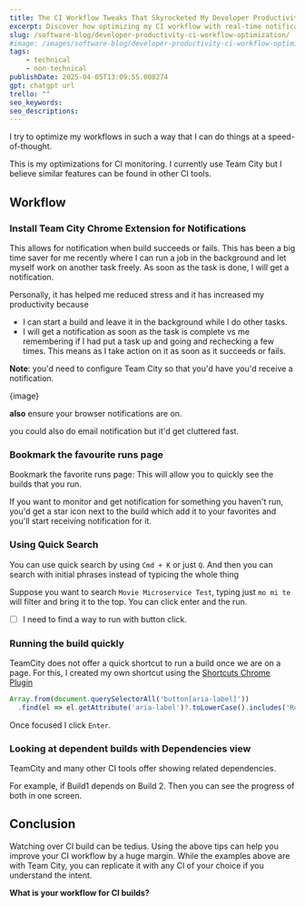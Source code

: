 ```yaml
---
title: The CI Workflow Tweaks That Skyrocketed My Developer Productivity
excerpt: Discover how optimizing my CI workflow with real-time notifications and smart monitoring tools helped me boost productivity and stay in deep developer flow.
slug: /software-blog/developer-productivity-ci-workflow-optimization/
#image: /images/software-blog/developer-productivity-ci-workflow-optimization.png
tags:
    - technical
    - non-technical
publishDate: 2025-04-05T13:09:55.008274
gpt: chatgpt url
trello: ""
seo_keywords: 
seo_descriptions: 
---
```


I try to optimize my workflows in such a way that I can do things at a speed-of-thought.

This is my optimizations for CI monitoring. I currently use Team City but I believe similar features can be found in other CI tools.

## Workflow

### Install Team City Chrome Extension for Notifications

This allows for notification when build succeeds or fails. This has been a big time saver for me recently where I can run a job in the background and let myself work on another task freely. As soon as the task is done, I will get a notification.

Personally, it has helped me reduced stress and it has increased my productivity because

- I can start a build and leave it in the background while I do other tasks.
- I will get a notification as soon as the task is complete vs me remembering if I had put a task up and going and rechecking a few times. This means as I take action on it as soon as it succeeds or fails.

**Note**: you'd need to configure Team City so that you'd have you'd receive a notification.

\{image}

**also** ensure your browser notifications are on.

you could also do email notification but it'd get cluttered fast.

### Bookmark the favourite runs page

Bookmark the favorite runs page: This will allow you to quickly see the builds that you run.

If you want to monitor and get notification for something you haven't run, you'd get a star icon next to the build which add it to your favorites and you'll start receiving notification for it.

### Using Quick Search

You can use quick search by using `Cmd + K` or just `Q`. And then you can search with initial phrases instead of typicing the whole thing

Suppose you want to search `Movie Microservice Test`, typing just `mo mi te` will filter and bring it to the top. You can click enter and the run.

- [ ] I need to find a way to run with button click.

### Running the build quickly

TeamCity does not offer a quick shortcut to run a build once we are on a page. For this, I created my own shortcut using the [Shortcuts Chrome Plugin](https://chromewebstore.google.com/detail/shortkeys-custom-keyboard/logpjaacgmcbpdkdchjiaagddngobkck?hl=en)

```javascript
Array.from(document.querySelectorAll('button[aria-label]'))
  .find(el => el.getAttribute('aria-label')?.toLowerCase().includes('Run'))?.focus();
```

Once focused I click `Enter`.

### Looking at dependent builds with Dependencies view

TeamCity and many other CI tools offer showing related dependencies.

For example, if Build1 depends on Build 2. Then you can see the progress of both in one screen.

## Conclusion

Watching over CI build can be tedius. Using the above tips can help you improve your CI workflow by a huge margin. While the examples above are with Team City, you can replicate it with any CI of your choice if you understand the intent.

**What is your workflow for CI builds?**
